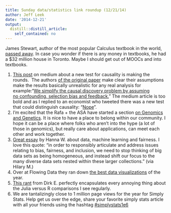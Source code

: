 ```yaml
---
title: Sunday data/statistics link roundup (12/21/14)
author: Jeff Leek
date: '2014-12-21'
output:
  distill::distill_article:
    self_contained: no
---
```


James Stewart, author of the most popular Calculus textbook in the world, [passed away](http://classic.slashdot.org/story/14/12/20/0036210). In case you wonder if there is any money in textbooks, he had a $32 million house in Toronto. Maybe I should get out of MOOCs and into textbooks.

  1. [This post](https://medium.com/the-physics-arxiv-blog/cause-and-effect-the-revolutionary-new-statistical-test-that-can-tease-them-apart-ed84a988e) on medium about a new test for causality is making the rounds.  The authors [of the original paper](http://arxiv.org/pdf/1412.3773v1.pdf) make clear their assumptions make the results basically unrealistic for any real analysis for example:"[We simplify the causal discovery problem by assuming no confounding, selection bias and feedback.](http://arxiv.org/pdf/1412.3773v1.pdf)" The medium article is too bold and as I replied to an economist who tweeted there was a new test that could distinguish causality: "[Nope](https://twitter.com/simplystats/status/545769855564398593)".
  2. I'm excited that the Rafa + the ASA have started a section [on Genomics and Genetics](https://twitter.com/rafalab/status/543115692770607104). It is nice to have a place to belong within our community. I hope it can be a place where folks who aren't into the hype (a lot of those in genomics), but really care about applications, can meet each other and work together.
  3. [Great essay](https://medium.com/@hannawallach/big-data-machine-learning-and-the-social-sciences-927a8e20460d) by Hanna W. about data, machine learning and fairness. I love this quote: "in order to responsibly articulate and address issues relating to bias, fairness, and inclusion, we need to stop thinking of big data sets as being homogeneous, and instead shift our focus to the many diverse data sets nested within these larger collections." (via Hilary M.)
  4. Over at Flowing Data they ran down [the best data visualizations](http://flowingdata.com/2014/12/19/the-best-data-visualization-projects-of-2014-2/) of the year.
  5. [This rant](http://dirk.eddelbuettel.com/blog/2014/12/21/#sorry_julia_2014-12) from Dirk E. perfectly encapsulates every annoying thing about the Julia versus R comparisons I see regularly.
  6. We are tantalizingly close to 1 million page views for the year for Simply Stats. Help get us over the edge, share your favorite simply stats article with all your friends using the hashtag [#simplystats1e6](https://twitter.com/search?f=realtime&q=%23simplystats1e6&src=typd)
